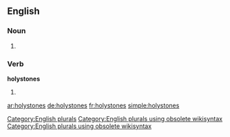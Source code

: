 ==English==

===Noun===
{{head|en}}

# {{plural of|holystone}}

===Verb===
'''holystones'''

# {{en-third-person singular of|holystone}}

[[Category:English plurals]][[Category:English plurals using obsolete wikisyntax]][[Category:English plurals using obsolete wikisyntax]]

[[ar:holystones]]
[[de:holystones]]
[[fr:holystones]]
[[simple:holystones]]